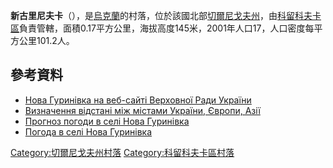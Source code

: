 {{coord|51|43|56|N|32|17|22|E|scale:100000|display=title}}

'''新古里尼夫卡'''（{{lang-uk|Нова Гуринівка}}），是[[烏克蘭|烏克蘭]]的村落，位於該國北部[[切爾尼戈夫州|切爾尼戈夫州]]，由[[科留科夫卡區|科留科夫卡區]]負責管轄，面積0.17平方公里，海拔高度145米，2001年人口17，人口密度每平方公里101.2人。

==參考資料==
*[http://w1.c1.rada.gov.ua/pls/z7503/A005?rdat1=04.07.2012&rf7571=40289 Нова Гуринівка на веб-сайті Верховної Ради України] {{Wayback|url=http://w1.c1.rada.gov.ua/pls/z7503/A005?rdat1=04.07.2012&rf7571=40289 |date=20180712005927 }}
*[http://della.com.ua/distance/?cities=0,0 Визначення відстані між містами України, Європи, Азії] {{Wayback|url=http://della.com.ua/distance/?cities=0,0 |date=20140219065053 }}
*[http://weather.in.ua/ua/chernigovskaja/17043 Прогноз погоди в селі Нова Гуринівка] {{Wayback|url=http://weather.in.ua/ua/chernigovskaja/17043 |date=20210124050245 }}
*[http://weather.in.ua/ua/chernigovskaja/17043 Погода в селі Нова Гуринівка] {{Wayback|url=http://weather.in.ua/ua/chernigovskaja/17043 |date=20210124050245 }}

[[Category:切爾尼戈夫州村落|Category:切爾尼戈夫州村落]]
[[Category:科留科夫卡區村落|Category:科留科夫卡區村落]]


{{Chernihiv-geo-stub}}